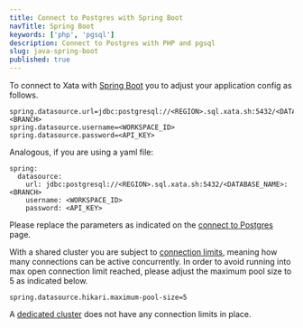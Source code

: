 ```yaml
---
title: Connect to Postgres with Spring Boot
navTitle: Spring Boot
keywords: ['php', 'pgsql']
description: Connect to Postgres with PHP and pgsql
slug: java-spring-boot
published: true
---
```


To connect to Xata with [Spring Boot](https://spring.io/projects/spring-boot) you to adjust your application config as follows.

```title="application.properties"
spring.datasource.url=jdbc:postgresql://<REGION>.sql.xata.sh:5432/<DATABASE_NAME>:<BRANCH>
spring.datasource.username=<WORKSPACE_ID>
spring.datasource.password=<API_KEY>
```

Analogous, if you are using a yaml file:

```title="application.yml"
spring:
  datasource:
    url: jdbc:postgresql://<REGION>.sql.xata.sh:5432/<DATABASE_NAME>:<BRANCH>
    username: <WORKSPACE_ID>
    password: <API_KEY>
```

Please replace the parameters as indicated on the [connect to Postgres](/docs/postgres) page.

With a shared cluster you are subject to [connection limits](/docs/postgres#connection-limits), meaning how many connections can be active concurrently.
In order to avoid running into max open connection limit reached, please adjust the maximum pool size to 5 as indicated below.

```
spring.datasource.hikari.maximum-pool-size=5
```

A [dedicated cluster](/docs/dedicated-cluster) does not have any connection limits in place.
